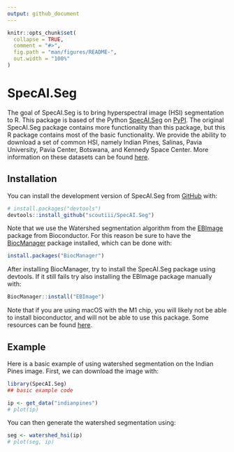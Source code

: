 ```yaml
---
output: github_document
---
```


<!-- README.md is generated from README.Rmd. Please edit that file -->

```r
knitr::opts_chunk$set(
  collapse = TRUE,
  comment = "#>",
  fig.path = "man/figures/README-",
  out.width = "100%"
)
```

# SpecAI.Seg

<!-- badges: start -->
<!-- badges: end -->

The goal of SpecAI.Seg is to bring hyperspectral image (HSI) segmentation to R.
This package is based of the Python [SpecAI.Seg](https://github.com/lanl/SpecAI.Seg)
on [PyPI](https://pypi.org/project/SpecAI.Seg/).
The original SpecAI.Seg package contains more functionality than this package,
but this R package contains most of the basic functionality.
We provide the ability to download a set of common HSI, namely Indian Pines,
Salinas, Pavia University, Pavia Center, Botswana, and Kennedy Space Center.
More information on these datasets can be found [here](https://www.ehu.eus/ccwintco/index.php?title=Hyperspectral_Remote_Sensing_Scenes).

## Installation

You can install the development version of SpecAI.Seg from [GitHub](https://github.com/) with:

``` r
# install.packages("devtools")
devtools::install_github("scoutiii/SpecAI.Seg")
```

Note that we use the Watershed segmentation algorithm from the [EBImage](https://bioconductor.org/packages/release/bioc/html/EBImage.html) package
from Bioconductor.
For this reason be sure to have the [BiocManager](https://www.bioconductor.org/install/)
package installed, which can be done with:

``` r
install.packages("BiocManager")
```

After installing BiocManager, try to install the SpecAI.Seg package using devtools.
If it still fails try also installing the EBImage package manually with:

``` r
BiocManager::install("EBImage")
```

Note that if you are using macOS with the M1 chip, you will likely not be able
to install bioconductor, and will not be able to use this package.
Some resources can be found [here](https://support.bioconductor.org/p/9137290/).

## Example

Here is a basic example of using watershed segmentation on the Indian Pines image.
First, we can download the image with:
```r
library(SpecAI.Seg)
## basic example code

ip <- get_data("indianpines")
# plot(ip)
```

You can then generate the watershed segmentation using:

```r
seg <- watershed_hsi(ip)
# plot(seg, ip)
```

